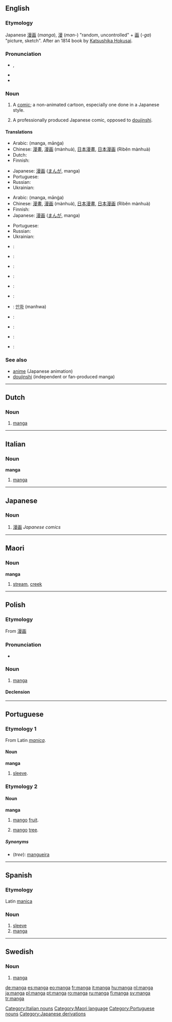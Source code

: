 {{wikipedia|dab=manga (disambiguation)|manga}}
{{also|mangá|många}}
==English==

===Etymology===
Japanese [[漫画]] (''manga''), [[漫]] (''man-'') "random, uncontrolled" + [[画]] (''-ga'') "picture, sketch".  After an 1814 book by [[w:Hokusai|Katsushika Hokusai]].

===Pronunciation===
* {{a|GenAm}} {{IPA|/ˈmæŋɡə/}}, {{SAMPA|/"m{Ng@/}}
* {{hyphenation|man|ga}}
* {{rhymes|æŋɡə}}

===Noun===
{{wikipedia}}
{{en-noun|manga}}

# {{manga}} A [[comic]]; a non-animated cartoon, especially one done in a Japanese style.
# {{manga}} A professionally produced Japanese comic, opposed to [[doujinshi]].

====Translations====
{{trans-top|comic done in Japanese style}}
* Arabic: {{Arab|[[مانغا ]]}} (manga, mānġa) {{f}}
* Chinese: [[漫畫]], [[漫画]] (mànhuà), [[日本漫畫]], [[日本漫画]] (Rìběn mànhuà)
* Dutch: {{t+|nl|manga}}
* Finnish: {{t+|fi|manga}}
{{trans-mid}}
* Japanese: [[漫画]] ([[まんが]], manga)
* Portuguese: {{t+|pt|mangá|m}}
* Russian: {{t-|ru|манга|f|tr=mánga|sc=Cyrl}}
* Ukrainian: {{t-|uk|манґа|f|tr=mánga|sc=Cyrl|xs=Ukrainian}}
{{trans-bottom}}

{{trans-top|professionally produced Japanese comic}}
* Arabic: {{Arab|[[مانغا ]]}} (manga, mānġa) {{f}}
* Chinese: [[漫畫]], [[漫画]] (mànhuà), [[日本漫畫]], [[日本漫画]] (Rìběn mànhuà)
* Finnish: {{t+|fi|manga}}
* Japanese: [[漫画]] ([[まんが]], manga)
{{trans-mid}}
* Portuguese: {{t+|pt|mangá|m}}
* Russian: {{t-|ru|манга|f|tr=mánga|sc=Cyrl}}
* Ukrainian: {{t-|uk|манґа|f|tr=mánga|sc=Cyrl|xs=Ukrainian}}
{{trans-bottom}}

{{checktrans-top}}
* {{ttbc|Basque}}: {{t-|eu|manga|xs=Basque}}
* {{ttbc|Catalan}}: {{t-|ca|manga}}
* {{ttbc|Esperanto}}: {{t|eo|mangao|xs=Esperanto}}
* {{ttbc|French}}: {{t+|fr|manga}}
{{checktrans-mid}}
* {{ttbc|German}}: {{t-|de|Manga}}
* {{ttbc|Italian}}: {{t+|it|manga}}
* {{ttbc|Korean}}: [[만화]] (manhwa)
* {{ttbc|Polish}}: {{t+|pl|manga}}
* {{ttbc|Spanish}}: {{t+|es|manga}}
* {{ttbc|Swedish}}: {{t+|sv|manga}}
* {{ttbc|Thai}}: {{t|th|หนังสือการ์ตูนญี่ปุ่น|xs=Thai}}
{{checktrans-bottom}}

===See also===
* [[anime]] (Japanese animation)
* [[doujinshi]] (independent or fan-produced manga)

----

==Dutch==

===Noun===
{{nl-noun|manga's|mangaatje}}

# [[#English|manga]]

----

==Italian==

===Noun===
'''manga''' {{m}} {{inv}}

# {{manga|lang=it}} [[#English|manga]]

[[Category:Italian nouns]]

----

==Japanese==

===Noun===
{{ja-noun|r|hira=まんが}}

# {{manga|lang=ja}} [[漫画]] ''Japanese comics''

----

==Maori==

===Noun===
'''manga'''

# [[stream]], [[creek]]

[[Category:Maori language]]

----

==Polish==

===Etymology===
From {{etyl|ja|pl}} [[漫画]]

===Pronunciation===
* {{IPA|[ˈmaŋga]|lang=pl}}

===Noun===
{{infl|pl|noun|g=f}}

# {{manga|lang=pl}} [[#English|manga]]

====Declension====
{{pl-decl-noun
|manga|mangi
|mangi|mang
|mandze|mangom
|mangę|mangi
|mangą|mangami
|mandze|mangach
|mango|mangi
}}

----

==Portuguese==

===Etymology 1===
From Latin ''[[manica]]''.

====Noun====
'''manga''' {{f}}

# [[sleeve]].

===Etymology 2===

====Noun====
'''manga''' {{f}}

# {{fruits|lang=pt}} [[mango]] [[fruit]].
# {{trees|lang=pt}} [[mango]] [[tree]].

=====Synonyms=====
* (''tree''): [[mangueira]]

[[Category:Portuguese nouns]]

----

==Spanish==

===Etymology===
Latin [[manica]]

===Noun===
{{es-noun-f}}

# [[sleeve]]
# [[manga]]

[[Category:Japanese derivations]]

----

==Swedish==

===Noun===
{{infl|sv|noun|g=c}}

# {{manga|lang=sv}} [[#English|manga]]

[[de:manga]]
[[es:manga]]
[[eo:manga]]
[[fr:manga]]
[[it:manga]]
[[hu:manga]]
[[nl:manga]]
[[ja:manga]]
[[pl:manga]]
[[pt:manga]]
[[ro:manga]]
[[ru:manga]]
[[fi:manga]]
[[sv:manga]]
[[tr:manga]]